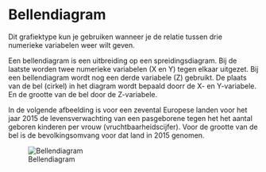 # Bellendiagram {#charttype_bubble}

Dit grafiektype kun je gebruiken wanneer je de relatie tussen drie numerieke variabelen weer wilt geven.

Een bellendiagram is een uitbreiding op een spreidingsdiagram. Bij de laatste worden twee numerieke variabelen \(X en Y\) tegen elkaar uitgezet. Bij een bellendiagram wordt nog een derde variabele \(Z\) gebruikt. De plaats van de bel \(cirkel\) in het diagram wordt bepaald doorr de X- en Y-variabele. En de grootte van de bel door de Z-variabele.

In de volgende afbeelding is voor een zevental Europese landen voor het jaar 2015 de levensverwachting van een pasgeborene tegen het het aantal geboren kinderen per vrouw \(vruchtbaarheidscijfer\). Voor de grootte van de bel is de bevolkingsomvang voor dat land in 2015 genomen.

 ![Bellendiagram](images/bubble_result.png "Bellendiagram") 

